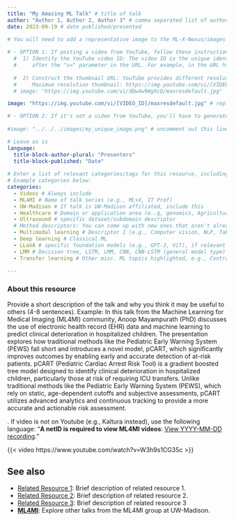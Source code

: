 ```yaml
---
title: "My Amazing ML Talk" # title of talk
author: "Author 1, Author 2, Author 3" # comma separated list of author(s)/presenter(s)
date: 2023-09-19 # date published/presented

# You will need to add a representative image to the ML-X-Nexus/images folder.
  
# - OPTION 1: If posting a video from YouTube, follow these instructions to use the "thumbnail" image from the video. 
  #  1) Identify the YouTube video ID: The video ID is the unique identifier for each YouTube video, usually found 
  #     after the "v=" parameter in the URL. For example, in the URL https://www.youtube.com/watch?v=dQw4w9WgXcQ, the video ID is dQw4w9WgXcQ.
  
  #  2) Construct the thumbnail URL: YouTube provides different resolutions for video thumbnails. Here are the formats for different resolutions. We'll use the maximum resolution.
  #     Maximum resolution thumbnail: https://img.youtube.com/vi/[VIDEO_ID]/maxresdefault.jpg. Replace [VIDEO_ID] with the actual video ID, removing the square brackets.
  # image: "https://img.youtube.com/vi/dQw4w9WgXcQ/maxresdefault.jpg"

image: "https://img.youtube.com/vi/[VIDEO_ID]/maxresdefault.jpg" # replace VIDEO_ID with youtube video ID. 

# - OPTION 2: If it's not a video from YouTube, you'll have to generate/acquire your own image. You could take a screenshot of the video's title slide (assuming video is public) or use genAI to create a relevant image.
  
#image: "../../../images/my_unique_image.png" # uncomment out this line if you're using a custom image. Adjust filename to your file name. Place image in the images folder in the repo.

# Leave as is
language: 
  title-block-author-plural: "Presenters"
  title-block-published: "Date"
  
# Enter a list of relevant categories/tags for this resource, including the type (talk, video, paper, etc.) topic of focus, and anything else that might be relevant. Please check out the tags which are already being used on Nexus by visiting https://uw-madison-datascience.github.io/ML-X-Nexus/Applications/ and looking under "Categories". Avoid repeating tags with alternative spelling (e.g., use Deep Learning rather than DL since Deep Learning is already being used.). 
# Example categories below:
categories:
  - Videos # Always include
  - ML4MI # Name of talk series (e.g., ML+X, IT Prof)
  - UW-Madison # If talk is UW-Madison affiliated, include this
  - Healthcare # Domain or application area (e..g, genomics, Agriculture, Physics, Science Communication, Neurosicence, etc.)
  - Ultrasound # specific dataset/subdomain descriptor 
  # Method descriptors: You can come up with new ones that aren't already listed on Nexus if you think it is needed. Lean towards including more rather than less; reviewers can always tirm the fat. Examples:
  - Multimodal learning # Descriptor 1 (e.g., Computer vision, NLP, Tabular)
  - Deep learning # Classical ML
  - LLaVA # specific foundation models (e.g., GPT-3, ViT), if relevant
  - LMM # Decision tree, LSTM, LMM, CNN, CNN-LSTM (general model type)
  - Transfer learning # Other misc. ML topics highlighted, e.g., Contrastive learning, Dim. reduction
  
---
```

### About this resource
Provide a short description of the talk and why you think it may be useful to others (4-8 sentences). Example: In this talk from the Machine Learning for Medical Imaging (ML4MI) community, Anoop Mayampurath (PhD) discusses the use of electronic health record (EHR) data and machine learning to predict clinical deterioration in hospitalized children. The presentation explores how traditional methods like the Pediatric Early Warning System (PEWS) fall short and introduces a novel model, pCART, which significantly improves outcomes by enabling early and accurate detection of at-risk patients. pCART (Pediatric Cardiac Arrest Risk Tool) is a gradient boosted tree model designed to identify clinical deterioration in hospitalized children, particularly those at risk of requiring ICU transfers. Unlike traditional methods like the Pediatric Early Warning System (PEWS), which rely on static, age-dependent cutoffs and subjective assessments, pCART utilizes advanced analytics and continuous tracking to provide a more accurate and actionable risk assessment.

<!-- MARKDOWN COMMENT:  Finally, replace the URL below with your video's URL. -->. If video is not on Youtube (e.g., Kaltura instead), use the following language: "**A netID is required to view ML4MI videos**: [View YYYY-MM-DD recording](https://mediaspace.wisc.edu/media/video-URL)."

{{< video https://www.youtube.com/watch?v=W3h9s1CG35c >}}


## See also
<!-- MARKDOWN COMMENT: Please Check the existing resources on Nexus to see if any other related resources (e.g., related books/videos, blog posts commenting on the resource, alternative approaches/frameworks, etc.) should be linked below. You may also link to resources which aren't currently on the Nexus platform, if applicable. However, if you're feeling ambitious, you may wish to post those to Nexus as well!  -->
- [Related Resource 1](Link to related resource 1): Brief description of related resource 1.
- [Related Resource 2](Link to related resource 2): Brief description of related resource 2.
- [Related Resource 3](Link to related resource 3): Brief description of related resource 3
<!-- MARKDOWN COMMENT: If posting a talk from a specific seminar, link to the full seminar page on Nexus, e.g.,... -->
- [**ML4MI**](https://uw-madison-datascience.github.io/ML-X-Nexus/Applications/Videos/ML4MI/): Explore other talks from the ML4MI group at UW-Madison. 
